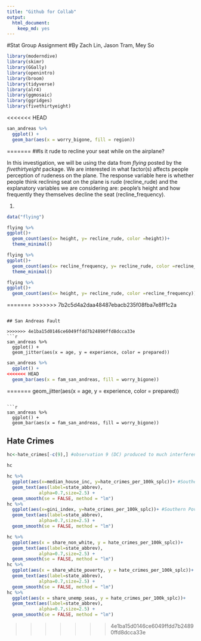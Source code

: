 ```yaml
---
title: "Github for Collab"
output:
  html_document:
    keep_md: yes
---
```


#Stat Group Assignment 
#By Zach Lin, Jason Tram, Mey So

```r
library(moderndive)
library(skimr)
library(GGally)
library(openintro)
library(broom) 
library(tidyverse)
library(alr4)
library(ggmosaic)
library(ggridges)
library(fivethirtyeight)
```

<<<<<<< HEAD

```r
san_andreas %>% 
  ggplot() +
  geom_bar(aes(x = worry_bigone, fill = region))
```

=======
##Is it rude to recline your seat while on the airplane?

In this investigation, we will be using the data from *flying* posted by the *fivethirtyeight* package. We are interested in what factor(s) affects people perception of rudeness on the plane. The response variable here is whether people think reclining seat on the plane is rude (recline_rude) and the explanatory variables we are considering are: people's height and how frequently they themselves decline the seat (recline_frequency). 

(@) 
```r
data("flying")

flying %>% 
ggplot()+
  geom_count(aes(x= height, y= recline_rude, color =height))+
  theme_minimal()
```

```r
flying %>% 
ggplot()+
  geom_count(aes(x= recline_frequency, y= recline_rude, color =recline_frequency))+
  theme_minimal()
```


```r
flying %>% 
ggplot()+
  geom_count(aes(x= height, y= recline_rude, color =recline_frequency))
```
=======
>>>>>>> 7b2c5d4a2daa48487ebacb235f08fba7e8ff1c2a
```

## San Andreas Fault

>>>>>>> 4e1ba15d0146ce6049ffdd7b24890ffd8dcca33e
```r
san_andreas %>% 
  ggplot() +
  geom_jitter(aes(x = age, y = experience, color = prepared))
```

```r
san_andreas %>% 
  ggplot() +
<<<<<<< HEAD
  geom_bar(aes(x = fam_san_andreas, fill = worry_bigone))
```

=======
  geom_jitter(aes(x = age, y = experience, color = prepared))
```

```r
san_andreas %>% 
  ggplot() +
  geom_bar(aes(x = fam_san_andreas, fill = worry_bigone))
```

## Hate Crimes

```r
hc<-hate_crimes[-c(9),] #observation 9 (DC) produced to much interference when combined with other data states. Also doesn't count as a state, so thought it would be best to remove it's data from data wrangling 

hc
```
```r
hc %>% 
  ggplot(aes(x=median_house_inc, y=hate_crimes_per_100k_splc))+ #Southern Poverty Law Center
  geom_text(aes(label=state_abbrev),
            alpha=0.7,size=2.5) +
  geom_smooth(se = FALSE, method = "lm")
hc %>% 
  ggplot(aes(x=gini_index, y=hate_crimes_per_100k_splc))+ #Southern Poverty Law Center
  geom_text(aes(label=state_abbrev),
            alpha=0.7,size=2.5) +
  geom_smooth(se = FALSE, method = "lm")
```
```r
hc %>% 
  ggplot(aes(x = share_non_white, y = hate_crimes_per_100k_splc))+
  geom_text(aes(label=state_abbrev),
            alpha=0.7,size=2.5) +
  geom_smooth(se = FALSE, method = "lm")
hc %>% 
  ggplot(aes(x = share_white_poverty, y = hate_crimes_per_100k_splc))+
  geom_text(aes(label=state_abbrev),
            alpha=0.7,size=2.5) +
  geom_smooth(se = FALSE, method = "lm")
hc %>% 
  ggplot(aes(x = share_unemp_seas, y = hate_crimes_per_100k_splc))+
  geom_text(aes(label=state_abbrev),
            alpha=0.7,size=2.5) +
  geom_smooth(se = FALSE, method = "lm")
```







>>>>>>> 4e1ba15d0146ce6049ffdd7b24890ffd8dcca33e

